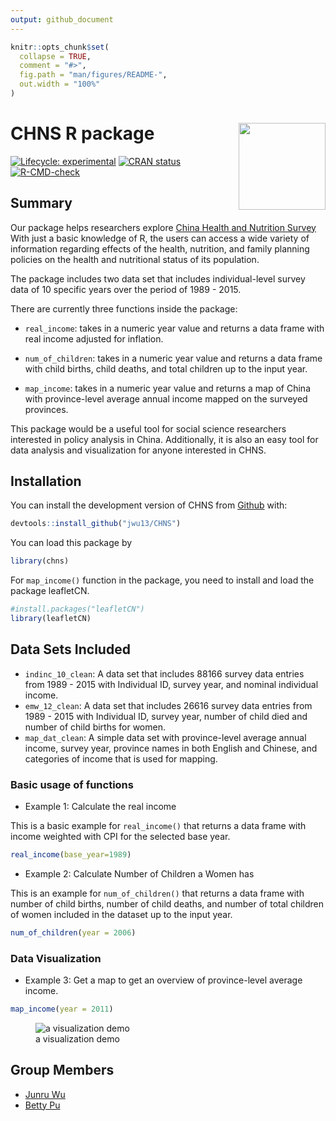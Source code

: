 ```yaml
---
output: github_document
---
```



<!-- README.md is generated from README.Rmd. Please edit that file -->

```r
knitr::opts_chunk$set(
  collapse = TRUE,
  comment = "#>",
  fig.path = "man/figures/README-",
  out.width = "100%"
)
```

# CHNS R package <img src='data-raw/hex.png' align="right" height="139"/>

<!-- badges: start -->

[![Lifecycle: experimental](https://img.shields.io/badge/lifecycle-experimental-orange.svg)](https://lifecycle.r-lib.org/articles/stages.html#experimental)
[![CRAN status](https://www.r-pkg.org/badges/version/surveyjanitor)](https://CRAN.R-project.org/package=surveyjanitor)
[![R-CMD-check](https://github.com/jwu13/CHNS/actions/workflows/R-CMD-check.yaml/badge.svg)](https://github.com/jwu13/CHNS/actions/workflows/R-CMD-check.yaml)

<!-- badges: end -->


## Summary

Our package helps researchers explore [China Health and Nutrition Survey](https://www.cpc.unc.edu/projects/china/data) With just a basic knowledge of R, the users can access a wide variety of information regarding effects of the health, nutrition, and family planning policies on the health and nutritional status of its population. \

The package includes two data set that includes individual-level survey data of 10 specific years over the period of 1989 - 2015.\

There are currently three functions inside the package:\

- `real_income`: takes in a numeric year value and returns a data frame with real income adjusted for inflation.\

- `num_of_children`: takes in a numeric year value and returns a data frame with child births, child deaths, and total children up to the input year.\

- `map_income`: takes in a numeric year value and returns a map of China with province-level average annual income mapped on the surveyed provinces.\

This package would be a useful tool for social science researchers interested in policy analysis in China. Additionally, it is also an easy tool for data analysis and visualization for anyone interested in CHNS.


## Installation

You can install the development version of CHNS from [Github](https://github.com/jwu13/CHNS) with:

```r
devtools::install_github("jwu13/CHNS")
```

You can load this package by
```r
library(chns)
```

For `map_income()` function in the package, you need to install and load the package leafletCN.

```r
#install.packages("leafletCN")
library(leafletCN)
```

## Data Sets Included

- `indinc_10_clean`: A data set that includes 88166 survey data entries from 1989 - 2015 with Individual ID, survey year, and nominal individual income.
- `emw_12_clean`: A data set that includes 26616 survey data entries from 1989 - 2015 with Individual ID, survey year, number of child died and number of child births for women.
- `map_dat_clean`: A simple data set with province-level average annual income, survey year, province names in both English and Chinese, and categories of income that is used for mapping.

### Basic usage of functions

- Example 1: Calculate the real income

This is a basic example for `real_income()` that returns a data frame with income weighted with CPI for the selected base year.

```r
real_income(base_year=1989) 
```

- Example 2: Calculate Number of Children a Women has

This is an example for `num_of_children()` that returns a data frame with number of child births, number of child deaths, and number of total children of women included in the dataset up to the input year.

```r
num_of_children(year = 2006) 
```

### Data Visualization

- Example 3: Get a map to get an overview of province-level average income.

```r
map_income(year = 2011)
```

![a visualization demo](data-raw/viz_demo.png)


## Group Members 

- [Junru Wu](https://github.com/jwu13)
- [Betty Pu](https://github.com/bettyjpu)



